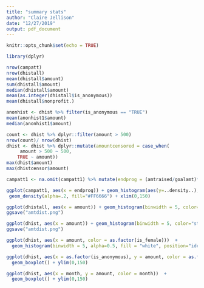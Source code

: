 ```yaml
---
title: "summary stats"
author: "Claire Jellison"
date: "12/27/2019"
output: pdf_document
---
```


```r
knitr::opts_chunk$set(echo = TRUE)
```

```r
library(dplyr)
```


```r
nrow(campatt)
nrow(dhistall)
mean(dhistall$amount)
sum(dhistall$amount)
median(dhistall$amount)
mean(as.integer(dhistall$is_anonymous))
mean(dhistall$nonprofit.)
```

```r
anonhist <- dhist %>% filter(is_anonymous == "TRUE")
mean(anonhist1$amount)
median(anonhist1$amount)
```

```r
count <- dhist %>% dplyr::filter(amount > 500)
nrow(count)/ nrow(dhist)
dhist <- dhist %>% dplyr::mutate(amountcensored = case_when(
     amount > 500 ~ 500,
    TRUE ~ amount))
max(dhist$amount)
max(dhistcensor$amount)
```




```r
campatt1 <- na.omit(campatt1) %>% mutate(endprog = (amtraised/goalamt)*100)
```

```r
ggplot(campatt1, aes(x = endprog)) + geom_histogram(aes(y=..density..), colour="black", fill="white") +
 geom_density(alpha=.2, fill="#FF6666") + xlim(0,150) 
```

```r
ggplot(dhistall, aes(x = amount)) + geom_histogram(binwidth = 5, color="steelblue", fill="white") + xlim(0,120) + ggtitle("Distribution of Amounts Donated")
ggsave("amtdist.png")
```

```r
ggplot(dhist, aes(x = amount)) + geom_histogram(binwidth = 5, color="steelblue", fill="white") + xlim(0,120) + ggtitle("Distribution of Amounts Donated")
ggsave("amtdist.png")
```



```r
ggplot(dhist, aes(x = amount, color = as.factor(is_female)))  +
  geom_histogram(binwidth = 5, alpha=0.5, fill = "white", position="identity") + xlim(0,150) 
```


```r
ggplot(dhist, aes(x = as.factor(is_anonymous), y = amount, color = as.factor(is_anonymous)))  +
  geom_boxplot() + ylim(0,150)
```

```r
ggplot(dhist, aes(x = month, y = amount, color = month))  +
  geom_boxplot() + ylim(0,150)
```




